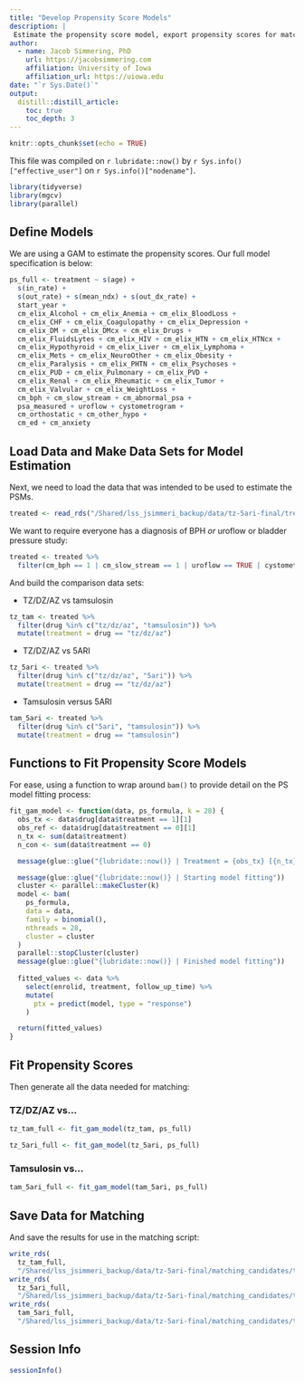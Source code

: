```yaml
---
title: "Develop Propensity Score Models"
description: |
 Estimate the propensity score model, export propensity scores for matching
author:
  - name: Jacob Simmering, PhD 
    url: https://jacobsimmering.com
    affiliation: University of Iowa
    affiliation_url: https://uiowa.edu
date: "`r Sys.Date()`"
output: 
  distill::distill_article:
    toc: true
    toc_depth: 3
---
```


```r
knitr::opts_chunk$set(echo = TRUE)
```

This file was compiled on `r lubridate::now()` by 
``r Sys.info()["effective_user"]`` on `r Sys.info()["nodename"]`. 

```r
library(tidyverse)
library(mgcv)
library(parallel)
```

## Define Models
We are using a GAM to estimate the propensity scores. Our full model 
specification is below:

```r
ps_full <- treatment ~ s(age) + 
  s(in_rate) + 
  s(out_rate) + s(mean_ndx) + s(out_dx_rate) +
  start_year +
  cm_elix_Alcohol + cm_elix_Anemia + cm_elix_BloodLoss +
  cm_elix_CHF + cm_elix_Coagulopathy + cm_elix_Depression +
  cm_elix_DM + cm_elix_DMcx + cm_elix_Drugs +
  cm_elix_FluidsLytes + cm_elix_HIV + cm_elix_HTN + cm_elix_HTNcx +
  cm_elix_Hypothyroid + cm_elix_Liver + cm_elix_Lymphoma +
  cm_elix_Mets + cm_elix_NeuroOther + cm_elix_Obesity +
  cm_elix_Paralysis + cm_elix_PHTN + cm_elix_Psychoses +
  cm_elix_PUD + cm_elix_Pulmonary + cm_elix_PVD +
  cm_elix_Renal + cm_elix_Rheumatic + cm_elix_Tumor +
  cm_elix_Valvular + cm_elix_WeightLoss +
  cm_bph + cm_slow_stream + cm_abnormal_psa +
  psa_measured + uroflow + cystometrogram +
  cm_orthostatic + cm_other_hypo + 
  cm_ed + cm_anxiety
```

## Load Data and Make Data Sets for Model Estimation
Next, we need to load the data that was intended to be used to estimate the 
PSMs.

```r
treated <- read_rds("/Shared/lss_jsimmeri_backup/data/tz-5ari-final/treated_model_data.rds")
```

We want to require everyone has a diagnosis of BPH *or* uroflow or bladder
pressure study:

```r
treated <- treated %>%
  filter(cm_bph == 1 | cm_slow_stream == 1 | uroflow == TRUE | cystometrogram == TRUE)
```

And build the comparison data sets:

- TZ/DZ/AZ vs tamsulosin

```r
tz_tam <- treated %>%
  filter(drug %in% c("tz/dz/az", "tamsulosin")) %>%
  mutate(treatment = drug == "tz/dz/az")
```

- TZ/DZ/AZ vs 5ARI

```r
tz_5ari <- treated %>%
  filter(drug %in% c("tz/dz/az", "5ari")) %>%
  mutate(treatment = drug == "tz/dz/az")
```

- Tamsulosin versus 5ARI

```r
tam_5ari <- treated %>%
  filter(drug %in% c("5ari", "tamsulosin")) %>%
  mutate(treatment = drug == "tamsulosin")
```

## Functions to Fit Propensity Score Models
For ease, using a function to wrap around `bam()` to provide detail on the 
PS model fitting process:

```r
fit_gam_model <- function(data, ps_formula, k = 28) {
  obs_tx <- data$drug[data$treatment == 1][1]
  obs_ref <- data$drug[data$treatment == 0][1]
  n_tx <- sum(data$treatment)
  n_con <- sum(data$treatment == 0)

  message(glue::glue("{lubridate::now()} | Treatment = {obs_tx} [{n_tx}] | Ref = {obs_ref} [{n_con}]"))

  message(glue::glue("{lubridate::now()} | Starting model fitting"))
  cluster <- parallel::makeCluster(k)
  model <- bam(
    ps_formula,
    data = data,
    family = binomial(),
    nthreads = 28,
    cluster = cluster
  )
  parallel::stopCluster(cluster)
  message(glue::glue("{lubridate::now()} | Finished model fitting"))
  
  fitted_values <- data %>%
    select(enrolid, treatment, follow_up_time) %>%
    mutate(
      ptx = predict(model, type = "response")
    )

  return(fitted_values)
}
```

## Fit Propensity Scores
Then generate all the data needed for matching:

### TZ/DZ/AZ vs...
```r
tz_tam_full <- fit_gam_model(tz_tam, ps_full)
```

```r
tz_5ari_full <- fit_gam_model(tz_5ari, ps_full)
```

### Tamsulosin vs...
```r
tam_5ari_full <- fit_gam_model(tam_5ari, ps_full)
```

## Save Data for Matching
And save the results for use in the matching script: 

```r
write_rds(
  tz_tam_full,
  "/Shared/lss_jsimmeri_backup/data/tz-5ari-final/matching_candidates/tz_tam_iss1.rds")
write_rds(
  tz_5ari_full,
  "/Shared/lss_jsimmeri_backup/data/tz-5ari-final/matching_candidates/tz_5ari_iss1.rds")
write_rds(
  tam_5ari_full,
  "/Shared/lss_jsimmeri_backup/data/tz-5ari-final/matching_candidates/tam_5ari_iss1.rds")
```

## Session Info
```r
sessionInfo()
```